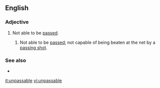 ==English==

===Adjective===
{{en-adj|-}}

# Not able to be [[pass]]ed.
## {{label|en|tennis}} Not able to be [[pass]]ed; not capable of being beaten at the net by a [[passing shot]].

===See also===
* {{l|en|impassable}}

[[it:unpassable]]
[[vi:unpassable]]